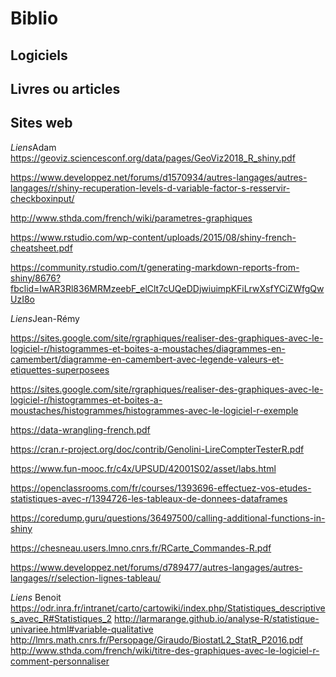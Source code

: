 # Biblio

## Logiciels

## Livres ou articles

## Sites web

*Liens*Adam
<https://geoviz.sciencesconf.org/data/pages/GeoViz2018_R_shiny.pdf>

<https://www.developpez.net/forums/d1570934/autres-langages/autres-langages/r/shiny-recuperation-levels-d-variable-factor-s-resservir-checkboxinput/>

<http://www.sthda.com/french/wiki/parametres-graphiques>

<https://www.rstudio.com/wp-content/uploads/2015/08/shiny-french-cheatsheet.pdf>

<https://community.rstudio.com/t/generating-markdown-reports-from-shiny/8676?fbclid=IwAR3Rl836MRMzeebF_elClt7cUQeDDjwiuimpKFiLrwXsfYCiZWfgQwUzI8o>

*Liens*Jean-Rémy

<https://sites.google.com/site/rgraphiques/realiser-des-graphiques-avec-le-logiciel-r/histogrammes-et-boites-a-moustaches/diagrammes-en-camembert/diagramme-en-camembert-avec-legende-valeurs-et-etiquettes-superposees> 

<https://sites.google.com/site/rgraphiques/realiser-des-graphiques-avec-le-logiciel-r/histogrammes-et-boites-a-moustaches/histogrammes/histogrammes-avec-le-logiciel-r-exemple>

<https://data-wrangling-french.pdf>

<https://cran.r-project.org/doc/contrib/Genolini-LireCompterTesterR.pdf>

<https://www.fun-mooc.fr/c4x/UPSUD/42001S02/asset/labs.html>

<https://openclassrooms.com/fr/courses/1393696-effectuez-vos-etudes-statistiques-avec-r/1394726-les-tableaux-de-donnees-dataframes>

<https://coredump.guru/questions/36497500/calling-additional-functions-in-shiny>

<https://chesneau.users.lmno.cnrs.fr/RCarte_Commandes-R.pdf>

<https://www.developpez.net/forums/d789477/autres-langages/autres-langages/r/selection-lignes-tableau/>


*Liens* Benoit
<https://odr.inra.fr/intranet/carto/cartowiki/index.php/Statistiques_descriptives_avec_R#Statistiques_2>
<http://larmarange.github.io/analyse-R/statistique-univariee.html#variable-qualitative>
<http://lmrs.math.cnrs.fr/Persopage/Giraudo/BiostatL2_StatR_P2016.pdf>
<http://www.sthda.com/french/wiki/titre-des-graphiques-avec-le-logiciel-r-comment-personnaliser>

